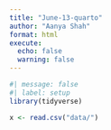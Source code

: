 ```yaml
---
title: "June-13-quarto"
author: "Aanya Shah"
format: html
execute: 
  echo: false
  warning: false
---
```


```r
#| message: false
#| label: setup
library(tidyverse)
```

```r
x <- read.csv("data/")
```


